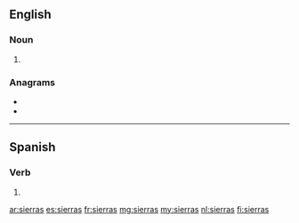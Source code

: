 ==English==

===Noun===
{{head|en|noun plural form}}

# {{plural of|sierra|lang=en}}

===Anagrams===
* {{l|en|arrises}}
* {{l|en|raisers}}

----

==Spanish==

===Verb===
{{es-verb-form}}

# {{es-verb form of|ending=ar|mood=indicative|tense=present|pers=2|formal=no|number=singular|serrar}}

[[ar:sierras]]
[[es:sierras]]
[[fr:sierras]]
[[mg:sierras]]
[[my:sierras]]
[[nl:sierras]]
[[fi:sierras]]